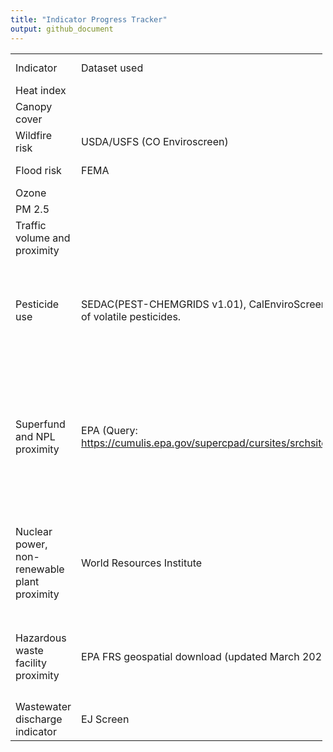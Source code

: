 ```yaml
---
title: "Indicator Progress Tracker"
output: github_document
---
```


+----------------------------------------------+----------------------------------------------------------------------------+----------------------------------+--------------------------------------------------------------------------------------------------------------------------------------------------------------------------------------------------------------------------------------------------------------------------------------------------------------+---------------+-------------+--------------+------+
| Indicator                                    | Dataset used                                                               | Function/file name               | Task                                                                                                                                                                                                                                                                                                         | Charged to:   | In progress | Needs review | Done |
+----------------------------------------------+----------------------------------------------------------------------------+----------------------------------+--------------------------------------------------------------------------------------------------------------------------------------------------------------------------------------------------------------------------------------------------------------------------------------------------------------+---------------+-------------+--------------+------+
| Heat index                                   |                                                                            |                                  |                                                                                                                                                                                                                                                                                                              | Caitlin       |             |              | X    |
+----------------------------------------------+----------------------------------------------------------------------------+----------------------------------+--------------------------------------------------------------------------------------------------------------------------------------------------------------------------------------------------------------------------------------------------------------------------------------------------------------+---------------+-------------+--------------+------+
| Canopy cover                                 |                                                                            |                                  |                                                                                                                                                                                                                                                                                                              | Caitlin       |             |              | X    |
+----------------------------------------------+----------------------------------------------------------------------------+----------------------------------+--------------------------------------------------------------------------------------------------------------------------------------------------------------------------------------------------------------------------------------------------------------------------------------------------------------+---------------+-------------+--------------+------+
| Wildfire risk                                | USDA/USFS (CO Enviroscreen)                                                | wildfire_risk.R                  | Mean wildfire hazard potential within prison boundary + 1km buffer                                                                                                                                                                                                                                           | Devin         |             | X            | X    |
+----------------------------------------------+----------------------------------------------------------------------------+----------------------------------+--------------------------------------------------------------------------------------------------------------------------------------------------------------------------------------------------------------------------------------------------------------------------------------------------------------+---------------+-------------+--------------+------+
| Flood risk                                   | FEMA                                                                       |                                  | Percentage of each prison boundary + 1km buffer where there is at least a one percent chance of flooding annually                                                                                                                                                                                            | Caitlin       |             | X            |      |
+----------------------------------------------+----------------------------------------------------------------------------+----------------------------------+--------------------------------------------------------------------------------------------------------------------------------------------------------------------------------------------------------------------------------------------------------------------------------------------------------------+---------------+-------------+--------------+------+
| Ozone                                        |                                                                            |                                  |                                                                                                                                                                                                                                                                                                              | Caitlin       |             | X            |      |
+----------------------------------------------+----------------------------------------------------------------------------+----------------------------------+--------------------------------------------------------------------------------------------------------------------------------------------------------------------------------------------------------------------------------------------------------------------------------------------------------------+---------------+-------------+--------------+------+
| PM 2.5                                       |                                                                            |                                  |                                                                                                                                                                                                                                                                                                              | Caitlin       |             | X            |      |
+----------------------------------------------+----------------------------------------------------------------------------+----------------------------------+--------------------------------------------------------------------------------------------------------------------------------------------------------------------------------------------------------------------------------------------------------------------------------------------------------------+---------------+-------------+--------------+------+
| Traffic volume and proximity                 |                                                                            |                                  | Count of vehicles (AADT, avg. annual daily traffic) at major roads within 500 meters, divided by distance in meters (EJ Screen)                                                                                                                                                                              | Caitlin       | X           |              |      |
+----------------------------------------------+----------------------------------------------------------------------------+----------------------------------+--------------------------------------------------------------------------------------------------------------------------------------------------------------------------------------------------------------------------------------------------------------------------------------------------------------+---------------+-------------+--------------+------+
| Pesticide use                                | SEDAC(PEST-CHEMGRIDS v1.01), CalEnviroScreen Table of volatile pesticides. | calcPesticides()                 | Total pounds of 132 selected active pesticide ingredients (filtered for hazard and volatility) used in production-agriculture per square mile, averaged over three years (2017 to 2019). (CA method: <https://oehha.ca.gov/media/downloads/calenviroscreen/report/calenviroscreen40reportf2021.pdf#page=79>) | Devin         |             | X            |      |
|                                              |                                                                            |                                  |                                                                                                                                                                                                                                                                                                              |               |             |              |      |
|                                              |                                                                            | Files:                           |                                                                                                                                                                                                                                                                                                              |               |             |              |      |
|                                              |                                                                            |                                  |                                                                                                                                                                                                                                                                                                              |               |             |              |      |
|                                              |                                                                            | data/processed/pesticide_sedac,  |                                                                                                                                                                                                                                                                                                              |               |             |              |      |
|                                              |                                                                            |                                  |                                                                                                                                                                                                                                                                                                              |               |             |              |      |
|                                              |                                                                            | pesticide_sedac_2020.tif         |                                                                                                                                                                                                                                                                                                              |               |             |              |      |
+----------------------------------------------+----------------------------------------------------------------------------+----------------------------------+--------------------------------------------------------------------------------------------------------------------------------------------------------------------------------------------------------------------------------------------------------------------------------------------------------------+---------------+-------------+--------------+------+
| Superfund and NPL proximity                  | EPA (Query: <https://cumulis.epa.gov/supercpad/cursites/srchsites.cfm>)    | Files:                           | Sum of listed and proposed NPL sites weighted by distance to prison boundary and type of NPL site (see CA EnviroScreen for weighting by site type: <https://oehha.ca.gov/media/downloads/calenviroscreen/report/calenviroscreen40reportf2021.pdf#page=108>)                                                  | Devin         |             | X            |      |
|                                              |                                                                            |                                  |                                                                                                                                                                                                                                                                                                              |               |             |              |      |
|                                              |                                                                            | superfund_npl_active_2023ver.csv |                                                                                                                                                                                                                                                                                                              |               |             |              |      |
|                                              |                                                                            |                                  |                                                                                                                                                                                                                                                                                                              |               |             |              |      |
|                                              |                                                                            | Fun:                             |                                                                                                                                                                                                                                                                                                              |               |             |              |      |
|                                              |                                                                            |                                  |                                                                                                                                                                                                                                                                                                              |               |             |              |      |
|                                              |                                                                            | ArcGIS Pro geocoding             |                                                                                                                                                                                                                                                                                                              |               |             |              |      |
|                                              |                                                                            |                                  |                                                                                                                                                                                                                                                                                                              |               |             |              |      |
|                                              |                                                                            | buffer_calculatoin()             |                                                                                                                                                                                                                                                                                                              |               |             |              |      |
|                                              |                                                                            |                                  |                                                                                                                                                                                                                                                                                                              |               |             |              |      |
|                                              |                                                                            | power_weight_calculation()       |                                                                                                                                                                                                                                                                                                              |               |             |              |      |
+----------------------------------------------+----------------------------------------------------------------------------+----------------------------------+--------------------------------------------------------------------------------------------------------------------------------------------------------------------------------------------------------------------------------------------------------------------------------------------------------------+---------------+-------------+--------------+------+
| Nuclear power, non-renewable plant proximity | World Resources Institute                                                  | File:                            | Similar distance weighted sum as Superfund site method                                                                                                                                                                                                                                                       | Devin         |             | X            |      |
|                                              |                                                                            |                                  |                                                                                                                                                                                                                                                                                                              |               |             |              |      |
|                                              |                                                                            | global_power_plant_database.csv  |                                                                                                                                                                                                                                                                                                              |               |             |              |      |
|                                              |                                                                            |                                  |                                                                                                                                                                                                                                                                                                              |               |             |              |      |
|                                              |                                                                            | Fun:                             |                                                                                                                                                                                                                                                                                                              |               |             |              |      |
|                                              |                                                                            |                                  |                                                                                                                                                                                                                                                                                                              |               |             |              |      |
|                                              |                                                                            | buffer_calculation()             |                                                                                                                                                                                                                                                                                                              |               |             |              |      |
+----------------------------------------------+----------------------------------------------------------------------------+----------------------------------+--------------------------------------------------------------------------------------------------------------------------------------------------------------------------------------------------------------------------------------------------------------------------------------------------------------+---------------+-------------+--------------+------+
| Hazardous waste facility proximity           | EPA FRS geospatial download (updated March 2023)                           |                                  | Count of hazardous waste facilities within 5km of prison boundary (or nearest beyond 5km) each divided by distance in km (models EJScreen and CO enviroscreen methods).                                                                                                                                      | Devin/Caitlin | X           |              |      |
|                                              |                                                                            |                                  |                                                                                                                                                                                                                                                                                                              |               |             |              |      |
|                                              |                                                                            |                                  | Operating TSDFs from RCRA and reporting LQGs from the Biennial Report (localities downloaded from the EPA: <https://www.epa.gov/frs/geospatial-data-download-service>)                                                                                                                                       |               |             |              |      |
+----------------------------------------------+----------------------------------------------------------------------------+----------------------------------+--------------------------------------------------------------------------------------------------------------------------------------------------------------------------------------------------------------------------------------------------------------------------------------------------------------+---------------+-------------+--------------+------+
| Wastewater discharge indicator               | EJ Screen                                                                  |                                  | Estimated toxic chemical concentrations in stream segments within 500 meters of prison boundary, divided by distance in kilometers (km) in 2019                                                                                                                                                              | Devin         |             |              |      |
+----------------------------------------------+----------------------------------------------------------------------------+----------------------------------+--------------------------------------------------------------------------------------------------------------------------------------------------------------------------------------------------------------------------------------------------------------------------------------------------------------+---------------+-------------+--------------+------+
